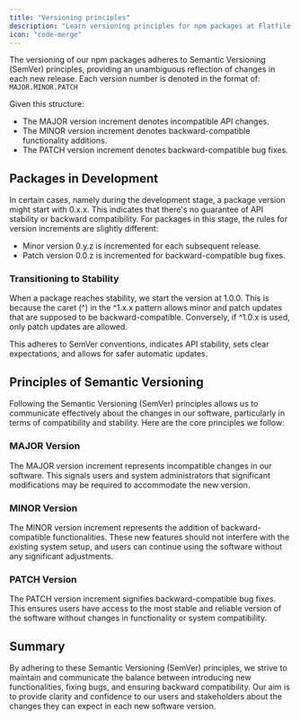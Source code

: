 ```yaml
---
title: "Versioning principles"
description: "Learn versioning principles for npm packages at Flatfile."
icon: "code-merge"
---
```


<Snippet file="shared/dxpbanner.mdx" />

The versioning of our npm packages adheres to Semantic Versioning (SemVer)
principles, providing an unambiguous reflection of changes in each new release.
Each version number is denoted in the format of: `MAJOR.MINOR.PATCH`

Given this structure:

- The MAJOR version increment denotes incompatible API changes.
- The MINOR version increment denotes backward-compatible functionality
  additions.
- The PATCH version increment denotes backward-compatible bug fixes.

## Packages in Development

In certain cases, namely during the development stage, a package version might
start with 0.x.x. This indicates that there's no guarantee of API stability or
backward compatibility. For packages in this stage, the rules for version
increments are slightly different:

- Minor version 0.y.z is incremented for each subsequent release.
- Patch version 0.0.z is incremented for backward-compatible bug fixes.

### Transitioning to Stability

When a package reaches stability, we start the version at 1.0.0. This is because
the caret (^) in the ^1.x.x pattern allows minor and patch updates that are
supposed to be backward-compatible. Conversely, if ^1.0.x is used, only patch
updates are allowed.

This adheres to SemVer conventions, indicates API stability, sets clear
expectations, and allows for safer automatic updates.

## Principles of Semantic Versioning

Following the Semantic Versioning (SemVer) principles allows us to communicate
effectively about the changes in our software, particularly in terms of
compatibility and stability. Here are the core principles we follow:

### MAJOR Version

The MAJOR version increment represents incompatible changes in our software.
This signals users and system administrators that significant modifications may
be required to accommodate the new version.

### MINOR Version

The MINOR version increment represents the addition of backward-compatible
functionalities. These new features should not interfere with the existing
system setup, and users can continue using the software without any significant
adjustments.

### PATCH Version

The PATCH version increment signifies backward-compatible bug fixes. This
ensures users have access to the most stable and reliable version of the
software without changes in functionality or system compatibility.

## Summary

By adhering to these Semantic Versioning (SemVer) principles, we strive to
maintain and communicate the balance between introducing new functionalities,
fixing bugs, and ensuring backward compatibility. Our aim is to provide clarity
and confidence to our users and stakeholders about the changes they can expect
in each new software version.
